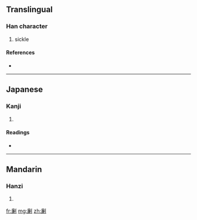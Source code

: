 {{also|鐮}}
==Translingual==

===Han character===
{{Han char|rn=18|rad=刀|as=13|sn=15|four=|canj=戈金中弓 (ICLN)}}

# sickle

====References====
* {{Han ref|kx=0144.310|dkj=02215|hdz=10360.010|uh=5286|ud=21126}}

----

==Japanese==

===Kanji===
{{ja-kanji|grade=|rs=刀13}}

# {{defn|Japanese|sort=刀13}}

====Readings====
* {{ja-readings|on=[[れん]] (ren)|kun=[[かま]] (kama)}}

----

==Mandarin==

===Hanzi===
{{cmn-hanzi|pin=[[lián]] ([[lian2]])|wg=lien<sup>2</sup>}}

# {{defn|Mandarin|sort=刀13}}

[[fr:劆]]
[[mg:劆]]
[[zh:劆]]